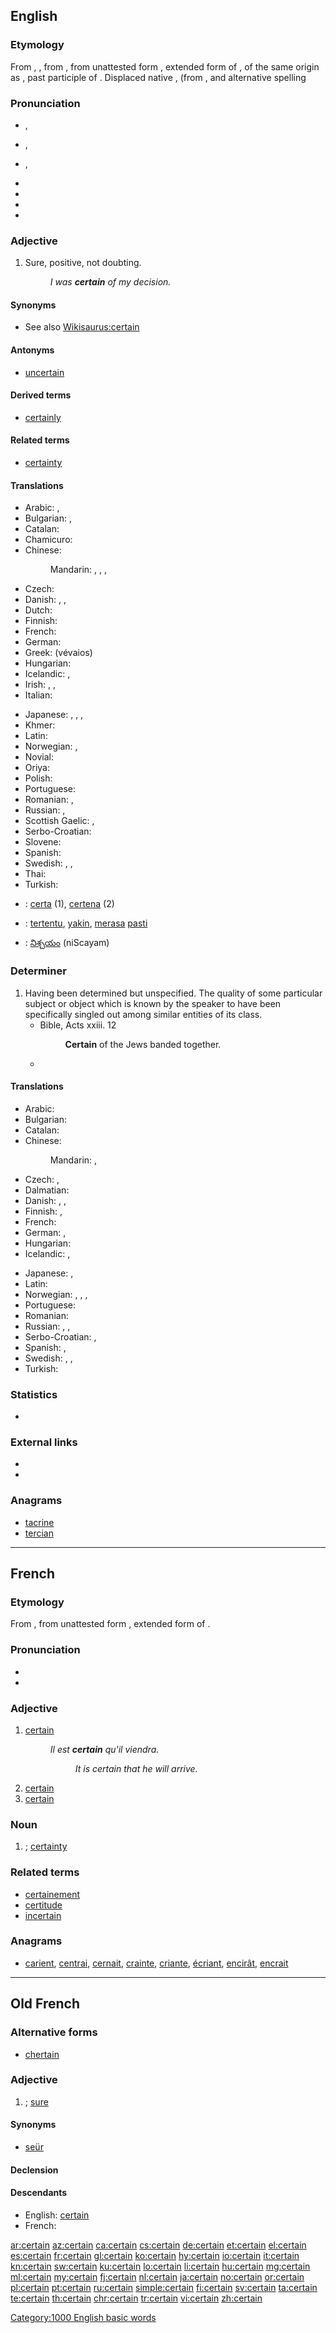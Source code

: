==English==

===Etymology===
From {{etyl|enm|en}} {{term|certain||lang=enm}}, {{term|certein||lang=enm}}, from {{etyl|fro|en}} {{term|certain||lang=fro}}, from {{etyl|VL.|en}} unattested form {{term/t|la|*certānus}}, extended form of {{etyl|la|en}} {{term|certus||fixed, resolved, certain|lang=la}}, of the same origin as {{term|cretus}}, past participle of {{term|cernere||to separate, perceive, decide}}. Displaced native {{etyl|enm|-}} {{term|wis|lang=ang}}, {{term|iwis||lang=ang|certain, sure}} (from {{etyl|ang|-}}, {{term|ġewiss||lang=ang|certain, sure}} and alternative {{etyl|enm|-}} spelling {{term|sertane||lang=enm|some, certain}}

===Pronunciation===
* {{a|RP}} {{IPA|/ˈsɜːtn̩/}}, {{X-SAMPA|/"s3:tn=/}}
* {{a|GenAm}} {{IPA|/ˈsɝtn̩/}}, {{X-SAMPA|/"s3`tn=/}}
* {{a|Canada}} {{IPA|/ˈsɝtən/|/ˈsɝtn̩/}}, {{X-SAMPA|/"s3`t@n/|/"s3`tn=}}
* {{audio|En-ca-certain.ogg|Audio (CA)}}
* {{audio|en-us-certain.ogg|Audio (US)}}
* {{rhymes|ɜː(r)tən}}
* {{hyphenation|cer|tain}}

===Adjective===
{{wikipedia}}
{{en-adj}}

# Sure, positive, not doubting.
#: ''I was '''certain''' of my decision.''

====Synonyms====
* See also [[Wikisaurus:certain]]

====Antonyms====
* [[uncertain]]

====Derived terms====
* [[certainly]] {{pos_adv}}

====Related terms====
* [[certainty]] {{pos_n}}

====Translations====
{{trans-top|sure, positive, not doubting}}
* Arabic: {{t|ar|أكيد|tr='akiid}},  {{qualifier|said of a person}} {{t|ar|متأكد|tr=muta'akkid}}
* Bulgarian: {{t+|bg|сигурен}},  {{t+|bg|уверен}}
* Catalan: {{t+|ca|cert}}
* Chamicuro: {{t|ccc|akachelo'ta}}
* Chinese:
*: Mandarin: {{t+|cmn|肯定|tr=kěndìng|sc=Hani}},  {{t|cmn|確切|sc=Hani}},  {{t+|cmn|确切|tr=quèqiè|sc=Hani}},  {{t+|cmn|一定|tr=yīdìng|sc=Hani}}
* Czech: {{t+|cs|jistý|m}}
* Danish: {{t+|da|sikker|c}}, {{t+|da|sikkert|n}}, {{t|da|sikre|p}}
* Dutch: {{t+|nl|zeker}}
* Finnish: {{t+|fi|varma}}
* French: {{t+|fr|certain}}
* German: {{t+|de|sicher}}
* Greek: {{t+|el|βέβαιος|m}} (vévaios)
* Hungarian: {{t+|hu|biztos}}
* Icelandic: {{t+|is|viss|m}},  {{t+|is|öruggur|m}}
* Irish: {{t|ga|cinnte}}, {{t|ga|dearfa}}, {{t|ga|deimhin}}
* Italian: {{t+|it|certo}}
{{trans-mid}}
* Japanese: {{t+|ja|確か|tr=tashika}},  {{t+|ja|一定|tr=ittei}},  {{t|ja|定か|tr=sadaka}},  {{qualifier|+ -の -no}} {{t+|ja|特定|tr=tokutei}}
* Khmer: {{t|km|ជាក់លាក់|tr=cheakleak|sc=Khmr}}
* Latin: {{t|la|certus}}
* Norwegian: {{t+|no|sikker}}, {{t+|no|viss}}
* Novial: {{t|nov|serteni}}
* Oriya: {{t+|or|ନିର୍ଦ୍ଦିଷ୍ଟ|sc=Orya}}
* Polish: {{t+|pl|pewny|m}}
* Portuguese: {{t+|pt|certo}}
* Romanian: {{t+|ro|cert}}, {{t|ro|anume}}
* Russian: {{t+|ru|уверенный|tr=uvérennyj}},  {{qualifier|of a fact}} {{t+|ru|определённый|tr=opredeljónnyj}}
* Scottish Gaelic: {{t|gd|cinnteach}},  {{t|gd|deimhinne}}
* Serbo-Croatian: {{t|sh|sȉgūran}}
* Slovene: {{t|sl|gotov}}
* Spanish: {{t+|es|cierto}}
* Swedish: {{t+|sv|säker|c}}, {{t+|sv|säkert|n}}, {{t+|sv|säkra|p}}
* Thai: {{t+|th|แน่นอน}}
* Turkish: {{t+|tr|kesin}}
{{trans-bottom}}

{{checktrans-top}}
* {{ttbc|io}}: [[certa]] (1), [[certena]] (2)
* {{ttbc|id}}: [[tentu|tertentu]], [[yakin]], [[rasa|merasa]] [[pasti]]
* {{ttbc|te}}: [[నిశ్చయం]] (niScayam)
{{trans-bottom}}

===Determiner===
{{en-det}}

# Having been determined but unspecified.  The quality of some particular subject or object which is known by the speaker to have been specifically singled out among similar entities of its class.
#* Bible, Acts xxiii. 12
#*: '''Certain''' of the Jews banded together.
#*{{quote-book|year=1918|author={{w|W. B. Maxwell}}|title=The Mirror and the Lamp
|chapter=3|url=http://openlibrary.org/works/OL1097634W
|passage=One saint's day in mid-term a '''certain''' newly appointed suffragan-bishop came to the school chapel, and there preached on “The Inner Life.”}}
#: {{usex|'''Certain''' people are good at running.|lang=en}}

====Translations====
{{trans-top|having been determined but unspecified}}
* Arabic: {{t|ar|محدّد|tr=muhaddad}}
* Bulgarian: {{t+|bg|определен}}
* Catalan: {{t+|ca|cert}}
* Chinese:
*: Mandarin: {{t+|cmn|某|tr=mǒu|sc=Hani}},  {{t+|cmn|有的|tr=yǒude|sc=Hani}}
* Czech: {{t+|cs|jistý|m}}, {{t+|cs|určitý|m}}
* Dalmatian: {{t|dlm|ciart}}
* Danish: {{t+|da|vis|c}}, {{t|da|vist|n}}, {{t|da|visse|p}}
* Finnish: {{t+|fi|tietty}}, {{t+|fi|muuan}}
* French: {{t+|fr|certain}}
* German: {{t+|de|bestimmt}}, {{t+|de|gewiss}}
* Hungarian: {{t+|hu|bizonyos}}
* Icelandic: {{t+|is|ákveðinn|m}},  {{t+|is|viss|m}}
{{trans-mid}}
* Japanese: {{t+|ja|ある|tr=aru}}, {{t|ja|とある|tr=toaru|sc=Jpan}}
* Latin: {{t+|la|quīdam}}
* Norwegian: {{t+|no|viss|m|f}},  {{t+|no|visst|n}},  {{t+|no|visse|p}},  {{t+|no|enkelte}}
* Portuguese: {{t+|pt|certo|m}}
* Romanian: {{t+|ro|anumit}}
* Russian: {{t+|ru|некоторый|tr=nékotoryj|sc=Cyrl}}, {{t+|ru|определённый|tr=opredeljónnyj|sc=Cyrl}}, {{t+|ru|некий|tr=nékij|sc=Cyrl}}
* Serbo-Croatian: {{t|sh|òdrēđen}}, {{t|sh|nȅkī}}
* Spanish: {{t+|es|cierto|m}}, {{t|es|cierta|f}}
* Swedish: {{t+|sv|viss|c}}, {{t+|sv|visst|n}}, {{t+|sv|vissa|p}}
* Turkish: {{t+|tr|belli}}
{{trans-bottom}}

===Statistics===
* {{rank|often|themselves|half|269|certain|sent|keep|myself}}

===External links===
* {{R:Webster 1913}}
* {{R:Century 1911}}

===Anagrams===
* [[tacrine#English|tacrine]]
* [[tercian#English|tercian]]

[[Category:1000 English basic words]]

----

==French==

===Etymology===
From {{etyl|fro|fr}} {{term|certain|lang=fro}}, from {{etyl|VL.|fr}} unattested form {{term/t|la|*certānus}}, extended form of {{etyl|la|fr}} {{term|certus||fixed, resolved, certain|lang=la}}.

===Pronunciation===
* {{IPA|lang=fr|/sɛʁ.tɛ̃/}}
* {{audio|Fr-certain.ogg|Audio}}

===Adjective===
{{fr-adj}}

# [[certain#English|certain]] {{gloss|sure, positive}}
#: ''Il est '''certain''' qu'il viendra.''
#:: ''It is certain that he will arrive.''
# [[certain#English|certain]] {{gloss|fixed, determined}}
# [[certain#English|certain]] {{gloss|specified, particular}}

===Noun===
{{fr-noun|m}}

# {{l/en|certain}}; [[certainty]]

===Related terms===
* [[certainement]]
* [[certitude#French|certitude]]
* [[incertain#French|incertain]]

===Anagrams===
* [[carient#French|carient]], [[centrai#French|centrai]], [[cernait#French|cernait]], [[crainte#French|crainte]], [[criante#French|criante]], [[écriant#French|écriant]], [[encirât#French|encirât]], [[encrait#French|encrait]]

----

==Old French==

===Alternative forms===
* {{qualifier|Picard dialect}} [[chertain]]

===Adjective===
{{head|fro|adjective}}

# {{l/en|certain}}; [[sure]]

====Synonyms====
* [[seür]]

====Declension====
{{fro-decl-adj}}

====Descendants====
* English: [[#English|certain]]
* French: {{l/fr|certain}}

[[ar:certain]]
[[az:certain]]
[[ca:certain]]
[[cs:certain]]
[[de:certain]]
[[et:certain]]
[[el:certain]]
[[es:certain]]
[[fr:certain]]
[[gl:certain]]
[[ko:certain]]
[[hy:certain]]
[[io:certain]]
[[it:certain]]
[[kn:certain]]
[[sw:certain]]
[[ku:certain]]
[[lo:certain]]
[[li:certain]]
[[hu:certain]]
[[mg:certain]]
[[ml:certain]]
[[my:certain]]
[[fj:certain]]
[[nl:certain]]
[[ja:certain]]
[[no:certain]]
[[or:certain]]
[[pl:certain]]
[[pt:certain]]
[[ru:certain]]
[[simple:certain]]
[[fi:certain]]
[[sv:certain]]
[[ta:certain]]
[[te:certain]]
[[th:certain]]
[[chr:certain]]
[[tr:certain]]
[[vi:certain]]
[[zh:certain]]